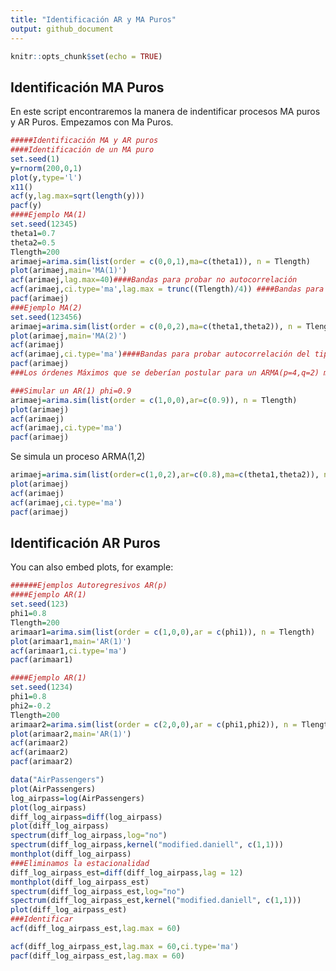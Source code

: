```yaml
---
title: "Identificación AR y MA Puros"
output: github_document
---
```


```r
knitr::opts_chunk$set(echo = TRUE)
```

## Identificación MA Puros

En este script encontraremos la manera de indentificar procesos MA puros y AR Puros. Empezamos con Ma Puros.

```r
#####Identificación MA y AR puros
####Identificación de un MA puro
set.seed(1)
y=rnorm(200,0,1)
plot(y,type='l')
x11()
acf(y,lag.max=sqrt(length(y)))
pacf(y)
####Ejemplo MA(1)
set.seed(12345)
theta1=0.7
theta2=0.5
Tlength=200
arimaej=arima.sim(list(order = c(0,0,1),ma=c(theta1)), n = Tlength)
plot(arimaej,main='MA(1)')
acf(arimaej,lag.max=40)####Bandas para probar no autocorrelación
acf(arimaej,ci.type='ma',lag.max = trunc((Tlength)/4)) ####Bandas para probar MA, note que es consecuente con un MA(1)
pacf(arimaej)
###Ejemplo MA(2)
set.seed(123456)
arimaej=arima.sim(list(order = c(0,0,2),ma=c(theta1,theta2)), n = Tlength)
plot(arimaej,main='MA(2)')
acf(arimaej)
acf(arimaej,ci.type='ma')####Bandas para probar autocorrelación del tipo proceso MA
pacf(arimaej)
###Los órdenes Máximos que se deberían postular para un ARMA(p=4,q=2) mixto.

###Simular un AR(1) phi=0.9
arimaej=arima.sim(list(order = c(1,0,0),ar=c(0.9)), n = Tlength)
plot(arimaej)
acf(arimaej)
acf(arimaej,ci.type='ma')
pacf(arimaej)
```
Se simula un proceso ARMA(1,2)
```r
 
arimaej=arima.sim(list(order=c(1,0,2),ar=c(0.8),ma=c(theta1,theta2)), n = Tlength)
plot(arimaej)
acf(arimaej)
acf(arimaej,ci.type='ma')
pacf(arimaej)
```



## Identificación AR Puros

You can also embed plots, for example:

```r
######Ejemplos Autoregresivos AR(p)
####Ejemplo AR(1)
set.seed(123)
phi1=0.8
Tlength=200
arimaar1=arima.sim(list(order = c(1,0,0),ar = c(phi1)), n = Tlength)
plot(arimaar1,main='AR(1)')
acf(arimaar1,ci.type='ma')
pacf(arimaar1)

####Ejemplo AR(1)
set.seed(1234)
phi1=0.8
phi2=-0.2
Tlength=200
arimaar2=arima.sim(list(order = c(2,0,0),ar = c(phi1,phi2)), n = Tlength)
plot(arimaar2,main='AR(1)')
acf(arimaar2)
acf(arimaar2)
pacf(arimaar2)
```

```r
data("AirPassengers")
plot(AirPassengers)
log_airpass=log(AirPassengers)
plot(log_airpass)
diff_log_airpass=diff(log_airpass)
plot(diff_log_airpass)
spectrum(diff_log_airpass,log="no")
spectrum(diff_log_airpass,kernel("modified.daniell", c(1,1)))
monthplot(diff_log_airpass)
###Eliminamos la estacionalidad
diff_log_airpass_est=diff(diff_log_airpass,lag = 12)
monthplot(diff_log_airpass_est)
spectrum(diff_log_airpass_est,log="no")
spectrum(diff_log_airpass_est,kernel("modified.daniell", c(1,1)))
plot(diff_log_airpass_est)
###Identificar 
acf(diff_log_airpass_est,lag.max = 60)

acf(diff_log_airpass_est,lag.max = 60,ci.type='ma')
pacf(diff_log_airpass_est,lag.max = 60)

```



